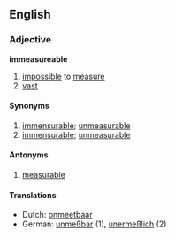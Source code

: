 ==English==
===Adjective===
'''immeasureable'''
# [[impossible]] to [[measure]]
# [[vast]]
====Synonyms====
#[[immensurable]]; [[unmeasurable]]
#[[immensurable]]; [[unmeasurable]]

====Antonyms====
#[[measurable]]

====Translations====
*Dutch: [[onmeetbaar]]
*German: [[unmeßbar]] (1), [[unermeßlich]] (2)